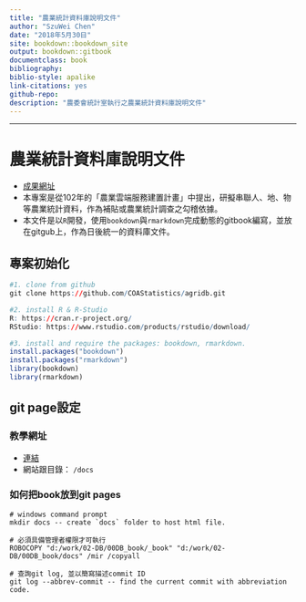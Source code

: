 ```yaml
---
title: "農業統計資料庫說明文件"
author: "SzuWei Chen"
date: "2018年5月30日"
site: bookdown::bookdown_site
output: bookdown::gitbook
documentclass: book
bibliography: 
biblio-style: apalike
link-citations: yes
github-repo: 
description: "農委會統計室執行之農業統計資料庫說明文件"
---
```

***

# 農業統計資料庫說明文件 {-}
- [成果網址](https://coastatistics.github.io/agridb/)
- 本專案是從102年的「農業雲端服務建置計畫」中提出，研擬串聯人、地、物等農業統計資料，作為補貼或農業統計調查之勾稽依據。
- 本文件是以`R`開發，使用`bookdown`與`rmarkdown`完成動態的gitbook編寫，並放在gitgub上，作為日後統一的資料庫文件。


## 專案初始化 {-}

```r
#1. clone from github
git clone https://github.com/COAStatistics/agridb.git

#2. install R & R-Studio
R: https://cran.r-project.org/
RStudio: https://www.rstudio.com/products/rstudio/download/

#3. install and require the packages: bookdown, rmarkdown.
install.packages("bookdown")
install.packages("rmarkdown")
library(bookdown)
library(rmarkdown)
```

## git page設定 {-}

### 教學網址 {-}

- [連結](https://www.minwt.com/website/server/18522.html)
- 網站跟目錄： `/docs`

### 如何把book放到git pages {-}
``` git
# windows command prompt
mkdir docs -- create `docs` folder to host html file.

# 必須具備管理者權限才可執行
ROBOCOPY "d:/work/02-DB/00DB_book/_book" "d:/work/02-DB/00DB_book/docs" /mir /copyall
```

``` git
# 查詢git log, 並以簡寫描述commit ID
git log --abbrev-commit -- find the current commit with abbreviation code.
```
